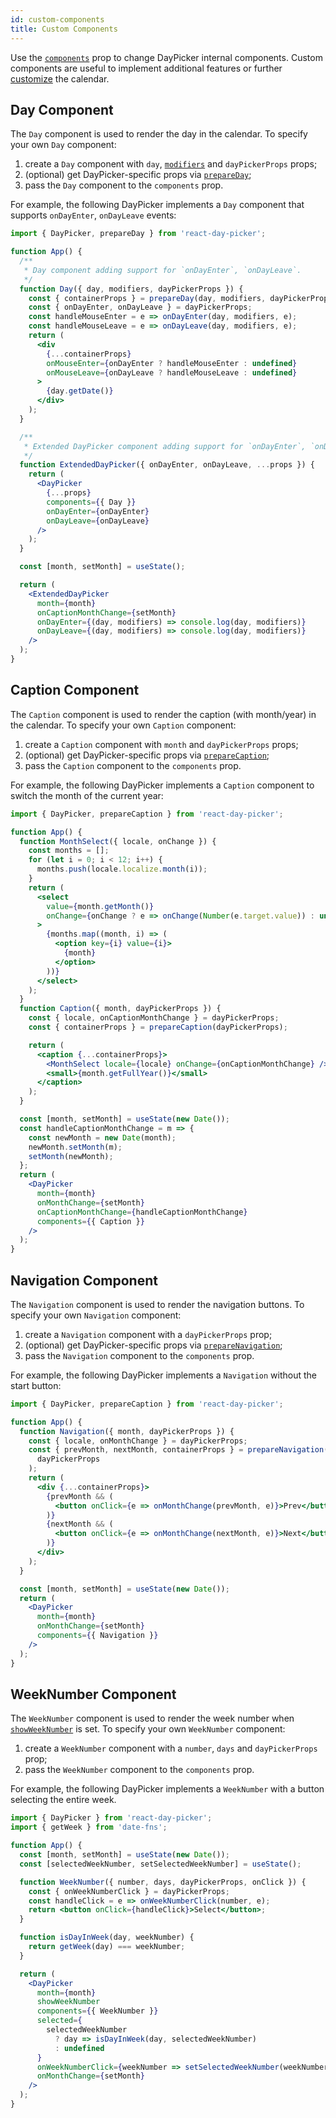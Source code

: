 ```yaml
---
id: custom-components
title: Custom Components
---
```


Use the [`components`](./components) prop to change DayPicker internal components.
Custom components are useful to implement additional features or further [customize](./customization) the calendar.

## Day Component

The `Day` component is used to render the day in the calendar. To specify your own `Day` component:

1. create a `Day` component with `day`, [`modifiers`](./modifiers) and `dayPickerProps` props;
2. (optional) get DayPicker-specific props via [`prepareDay`](./utils#prepareDay);
3. pass the `Day` component to the `components` prop.

For example, the following DayPicker implements a `Day` component that supports `onDayEnter`, `onDayLeave` events:

```jsx preview
import { DayPicker, prepareDay } from 'react-day-picker';

function App() {
  /**
   * Day component adding support for `onDayEnter`, `onDayLeave`.
   */
  function Day({ day, modifiers, dayPickerProps }) {
    const { containerProps } = prepareDay(day, modifiers, dayPickerProps);
    const { onDayEnter, onDayLeave } = dayPickerProps;
    const handleMouseEnter = e => onDayEnter(day, modifiers, e);
    const handleMouseLeave = e => onDayLeave(day, modifiers, e);
    return (
      <div
        {...containerProps}
        onMouseEnter={onDayEnter ? handleMouseEnter : undefined}
        onMouseLeave={onDayLeave ? handleMouseLeave : undefined}
      >
        {day.getDate()}
      </div>
    );
  }

  /**
   * Extended DayPicker component adding support for `onDayEnter`, `onDayLeave`
   */
  function ExtendedDayPicker({ onDayEnter, onDayLeave, ...props }) {
    return (
      <DayPicker
        {...props}
        components={{ Day }}
        onDayEnter={onDayEnter}
        onDayLeave={onDayLeave}
      />
    );
  }

  const [month, setMonth] = useState();

  return (
    <ExtendedDayPicker
      month={month}
      onCaptionMonthChange={setMonth}
      onDayEnter={(day, modifiers) => console.log(day, modifiers)}
      onDayLeave={(day, modifiers) => console.log(day, modifiers)}
    />
  );
}
```

## Caption Component

The `Caption` component is used to render the caption (with month/year) in the calendar. To specify your own `Caption` component:

1. create a `Caption` component with `month` and `dayPickerProps` props;
2. (optional) get DayPicker-specific props via [`prepareCaption`](./utils#prepareCaption);
3. pass the `Caption` component to the `components` prop.

For example, the following DayPicker implements a `Caption` component to switch the month of the current year:

```jsx preview
import { DayPicker, prepareCaption } from 'react-day-picker';

function App() {
  function MonthSelect({ locale, onChange }) {
    const months = [];
    for (let i = 0; i < 12; i++) {
      months.push(locale.localize.month(i));
    }
    return (
      <select
        value={month.getMonth()}
        onChange={onChange ? e => onChange(Number(e.target.value)) : undefined}
      >
        {months.map((month, i) => (
          <option key={i} value={i}>
            {month}
          </option>
        ))}
      </select>
    );
  }
  function Caption({ month, dayPickerProps }) {
    const { locale, onCaptionMonthChange } = dayPickerProps;
    const { containerProps } = prepareCaption(dayPickerProps);

    return (
      <caption {...containerProps}>
        <MonthSelect locale={locale} onChange={onCaptionMonthChange} />{' '}
        <small>{month.getFullYear()}</small>
      </caption>
    );
  }

  const [month, setMonth] = useState(new Date());
  const handleCaptionMonthChange = m => {
    const newMonth = new Date(month);
    newMonth.setMonth(m);
    setMonth(newMonth);
  };
  return (
    <DayPicker
      month={month}
      onMonthChange={setMonth}
      onCaptionMonthChange={handleCaptionMonthChange}
      components={{ Caption }}
    />
  );
}
```

## Navigation Component

The `Navigation` component is used to render the navigation buttons. To specify your own `Navigation` component:

1. create a `Navigation` component with a `dayPickerProps` prop;
2. (optional) get DayPicker-specific props via [`prepareNavigation`](./utils#prepareNavigation);
3. pass the `Navigation` component to the `components` prop.

For example, the following DayPicker implements a `Navigation` without the start button:

```jsx preview
import { DayPicker, prepareCaption } from 'react-day-picker';

function App() {
  function Navigation({ month, dayPickerProps }) {
    const { locale, onMonthChange } = dayPickerProps;
    const { prevMonth, nextMonth, containerProps } = prepareNavigation(
      dayPickerProps
    );
    return (
      <div {...containerProps}>
        {prevMonth && (
          <button onClick={e => onMonthChange(prevMonth, e)}>Prev</button>
        )}
        {nextMonth && (
          <button onClick={e => onMonthChange(nextMonth, e)}>Next</button>
        )}
      </div>
    );
  }

  const [month, setMonth] = useState(new Date());
  return (
    <DayPicker
      month={month}
      onMonthChange={setMonth}
      components={{ Navigation }}
    />
  );
}
```

## WeekNumber Component

The `WeekNumber` component is used to render the week number when [`showWeekNumber`](./props#showweeknumber) is set. To specify your own `WeekNumber` component:

1. create a `WeekNumber` component with a `number`, `days` and `dayPickerProps` prop;
2. pass the `WeekNumber` component to the `components` prop.

For example, the following DayPicker implements a `WeekNumber` with a button selecting the entire week.

```jsx preview
import { DayPicker } from 'react-day-picker';
import { getWeek } from 'date-fns';

function App() {
  const [month, setMonth] = useState(new Date());
  const [selectedWeekNumber, setSelectedWeekNumber] = useState();

  function WeekNumber({ number, days, dayPickerProps, onClick }) {
    const { onWeekNumberClick } = dayPickerProps;
    const handleClick = e => onWeekNumberClick(number, e);
    return <button onClick={handleClick}>Select</button>;
  }

  function isDayInWeek(day, weekNumber) {
    return getWeek(day) === weekNumber;
  }

  return (
    <DayPicker
      month={month}
      showWeekNumber
      components={{ WeekNumber }}
      selected={
        selectedWeekNumber
          ? day => isDayInWeek(day, selectedWeekNumber)
          : undefined
      }
      onWeekNumberClick={weekNumber => setSelectedWeekNumber(weekNumber)}
      onMonthChange={setMonth}
    />
  );
}
```
